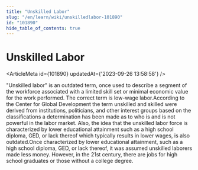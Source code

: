 ```yaml
---
title: "Unskilled Labor"
slug: "/en/learn/wiki/unskilledlabor-101890"
id: "101890"
hide_table_of_contents: true
---
```



# Unskilled Labor

<ArticleMeta id={101890} updatedAt={'2023-09-26 13:58:58'} />
<div className='border-solid border-b border-t-0 my-4 border-[var(--ifm-color-gray-300)]' />

"Unskilled labor" is an outdated term, once used to describe a segment of the workforce associated with a limited skill set or minimal economic value for the work performed. The correct term is low-wage labor.According to the Center for Global Development the term unskilled and skilled were derived from institutions, politicians, and other interest groups based on the classifications a determination has been made as to who is and is not powerful in the labor market. Also, the idea that the unskilled labor force is characterized by lower educational attainment such as a high school diploma, GED, or lack thereof which typically results in lower wages, is also outdated.Once characterized by lower educational attainment, such as a high school diploma, GED, or lack thereof, it was assumed unskilled laborers made less money. However, in the 21st century, there are jobs for high school graduates or those without a college degree.

